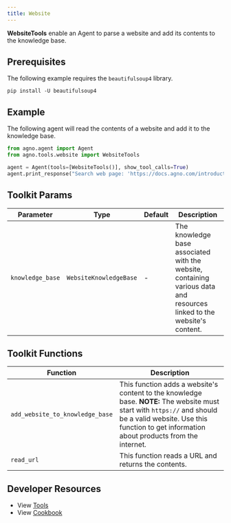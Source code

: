 ```yaml
---
title: Website
---
```


**WebsiteTools** enable an Agent to parse a website and add its contents to the knowledge base.

## Prerequisites

The following example requires the `beautifulsoup4` library.

```shell
pip install -U beautifulsoup4
```

## Example

The following agent will read the contents of a website and add it to the knowledge base.

```python cookbook/agent_concepts/tools/website_tools.py
from agno.agent import Agent
from agno.tools.website import WebsiteTools

agent = Agent(tools=[WebsiteTools()], show_tool_calls=True)
agent.print_response("Search web page: 'https://docs.agno.com/introduction'", markdown=True)
```

## Toolkit Params

| Parameter        | Type                   | Default | Description                                                                                                            |
| ---------------- | ---------------------- | ------- | ---------------------------------------------------------------------------------------------------------------------- |
| `knowledge_base` | `WebsiteKnowledgeBase` | -       | The knowledge base associated with the website, containing various data and resources linked to the website's content. |

## Toolkit Functions

| Function                        | Description                                                                                                                                                                                                          |
| ------------------------------- | -------------------------------------------------------------------------------------------------------------------------------------------------------------------------------------------------------------------- |
| `add_website_to_knowledge_base` | This function adds a website's content to the knowledge base. **NOTE:** The website must start with `https://` and should be a valid website. Use this function to get information about products from the internet. |
| `read_url`                      | This function reads a URL and returns the contents.                                                                                                                                                                  |

## Developer Resources

- View [Tools](https://github.com/phidatahq/agno/blob/main/libs/agno/agno/tools/website_tools.py)
- View [Cookbook](https://github.com/phidatahq/agno/blob/main/cookbook/agent_concepts/tools/website_tools.py)

